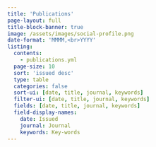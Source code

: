 ```yaml
---
title: 'Publications'
page-layout: full
title-block-banner: true
image: /assets/images/social-profile.png
date-format: 'MMMM,<br>YYYY'
listing:
  contents:
    - publications.yml
  page-size: 10
  sort: 'issued desc'
  type: table
  categories: false
  sort-ui: [date, title, journal, keywords]
  filter-ui: [date, title, journal, keywords]
  fields: [date, title, journal, keywords]
  field-display-names:
    date: Issued
    journal: Journal
    keywords: Key-words
---
```

